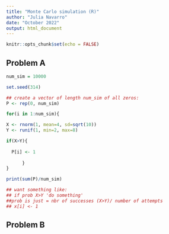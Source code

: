```yaml
---
title: "Monte Carlo simulation (R)"
author: "Julia Navarro"
date: "October 2022"
output: html_document
---
```

    
```r
knitr::opts_chunk$set(echo = FALSE)
```

## Problem A 

<!--- Tasks:

Problem A
• Consider the following independent random variables:
– X ∼ N (µ = 4, σ2 = 10)
– Y ∼ U(a = 2, b = 8)
• Compute the probability that X > Y , i.e. Pr(X > Y ).
• Use bootstrapping to derive the sampling distribution for your estimate of Pr(X > Y ).
• Show how the sample variance of this sampling distribution changes as a function of the number of
Monte Carlo simulations.

--->
 
``` r
num_sim = 10000

set.seed(314)

## create a vector of length num_sim of all zeros:
P <- rep(0, num_sim) 

for(i in 1:num_sim){

X <- rnorm(1, mean=4, sd=sqrt(10))
Y <- runif(1, min=2, max=8)

if(X>Y){
  
  P[i] <- 1
  
      }
}

print(sum(P)/num_sim)

## want something like:
## if prob X>Y 'do something'
##prob is just = nbr of successes (X>Y)/ number of attempts
## x[i] <- 1

```

## Problem B

<!--- 


Problem B
• Consider the following football tournament format: a team keeps playing until they accrue 7 wins or 3
losses (whichever comes first - no draws allowed). Assume a fixed win rate p ∈ [0, 1] across all rounds
(they are paired at random).
• Plot how the total number of matches played (i.e. wins + losses) varies as a function of p.
• Comment on the observed win rate relative to the assumed win rate p (i.e. if a team obtains 2 wins -
3 losses, the maximum likelihood point estimate for their win rate is 40%). Specifically, focus on the
effect driven by the format of this tournament.

--->
